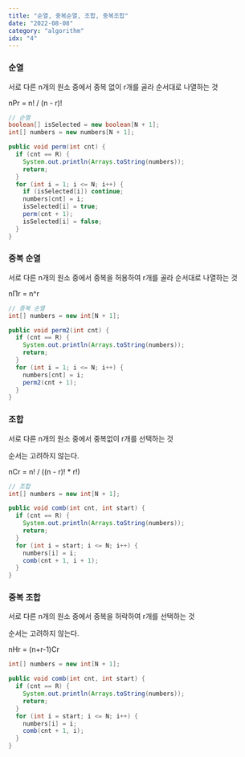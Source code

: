 ```yaml
---
title: "순열, 중복순열, 조합, 중복조합"
date: "2022-08-08"
category: "algorithm"
idx: "4"
---
```


### 순열

서로 다른 n개의 원소 중에서 중복 없이 r개를 골라 순서대로 나열하는 것

nPr = n! / (n - r)!

```java
// 순열
boolean[] isSelected = new boolean[N + 1];
int[] numbers = new numbers[N + 1];

public void perm(int cnt) {
  if (cnt == R) {
    System.out.println(Arrays.toString(numbers));
    return;
  }
  for (int i = 1; i <= N; i++) {
    if (isSelected[i]) continue;
    numbers[cnt] = i;
    isSelected[i] = true;
    perm(cnt + 1);
    isSelected[i] = false;
  }
}
```

### 중복 순열

서로 다른 n개의 원소 중에서 중복을 허용하여 r개를 골라 순서대로 나열하는 것
	
nΠr = n^r

```java
// 중복 순열
int[] numbers = new int[N + 1];

public void perm2(int cnt) {
  if (cnt == R) {
    System.out.println(Arrays.toString(numbers));
    return;
  }
  for (int i = 1; i <= N; i++) {
    numbers[cnt] = i;
    perm2(cnt + 1);
  }
}
```


### 조합

서로 다른 n개의 원소 중에서 중복없이 r개를 선택하는 것

순서는 고려하지 않는다.

nCr = n! / ((n - r)! * r!)

```java
// 조합
int[] numbers = new int[N + 1];

public void comb(int cnt, int start) {
  if (cnt == R) {
    System.out.println(Arrays.toString(numbers));
    return;
  }
  for (int i = start; i <= N; i++) {
    numbers[i] = i;
    comb(cnt + 1, i + 1);
  }
}
```

### 중복 조합

서로 다른 n개의 원소 중에서 중복을 허락하여 r개를 선택하는 것

순서는 고려하지 않는다.

nHr = (n+r-1)Cr

```java
int[] numbers = new int[N + 1];

public void comb(int cnt, int start) {
  if (cnt == R) {
    System.out.println(Arrays.toString(numbers));
    return;
  }
  for (int i = start; i <= N; i++) {
    numbers[i] = i;
    comb(cnt + 1, i);
  }
}
```